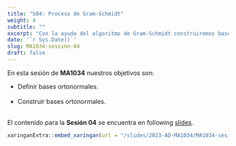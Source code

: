 ---
title: "S04: Proceso de Gram-Schmidt"
weight: 4
subtitle: ""
excerpt: "Con la ayuda del algoritmo de Gram-Schmidt construiremos bases ortonormales."
date: '`r Sys.Date()`'
slug: MA1034-session-04
draft: false
---

En esta sesión de **MA1034** nuestros objetivos son:


* Definir bases ortonormales. <br/><br/>
* Construir bases ortonormales. <br/><br/>

El contenido para la **Sesión 04** se encuentra en following [slides](/slides/2023-AD-MA1034/MA1034-sesion-04).

```{r embed-xaringan, echo=FALSE}
xaringanExtra::embed_xaringan(url = "/slides/2023-AD-MA1034/MA1034-sesion-04", ratio = "4:3")
```